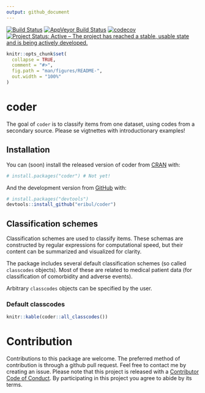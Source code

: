 ```yaml
---
output: github_document
---
```


[![Build Status](https://travis-ci.org/eribul/coder.svg?branch=master)](https://travis-ci.org/eribul/coder)
[![AppVeyor Build Status](https://ci.appveyor.com/api/projects/status/github/eribul/coder?branch=master&svg=true)](https://ci.appveyor.com/project/eribul/coder)
[![codecov](https://codecov.io/gh/eribul/coder/branch/master/graph/badge.svg)](https://codecov.io/gh/eribul/coder)
[![Project Status: Active – The project has reached a stable, usable state and is being actively developed.](https://www.repostatus.org/badges/latest/active.svg)](https://www.repostatus.org/#active)


<!-- README.md is generated from README.Rmd. Please edit that file -->

```r
knitr::opts_chunk$set(
  collapse = TRUE,
  comment = "#>",
  fig.path = "man/figures/README-",
  out.width = "100%"
)
```
# coder

The goal of `coder` is to classify items from one dataset, using codes from a secondary source. 
Please se vigtnettes with introductionary examples! 

## Installation

You can (soon) install the released version of coder from [CRAN](https://CRAN.R-project.org) with:

``` r
# install.packages("coder") # Not yet!
```

And the development version from [GitHub](https://github.com/) with:

``` r
# install.packages("devtools")
devtools::install_github("eribul/coder")
```

## Classification schemes

Classification schemes are used to classify items. 
These schemas are constructed by regular expressions for computational speed, 
but their content can be summarized and visualized for clarity.

The package includes several default classification schemes (so called `classcodes` objects).
Most of these are related to medical patient data (for classification of comorbidity and adverse events).

Arbitrary `classcodes` objects can be specified by the user. 

### Default classcodes

```r
knitr::kable(coder::all_classcodes())
```

# Contribution

Contributions to this package are welcome. The preferred method of contribution is through a github pull request. Feel free to contact me by creating an issue. Please note that this project is released with a [Contributor Code of Conduct](CODE_OF_CONDUCT.md).
By participating in this project you agree to abide by its terms.

